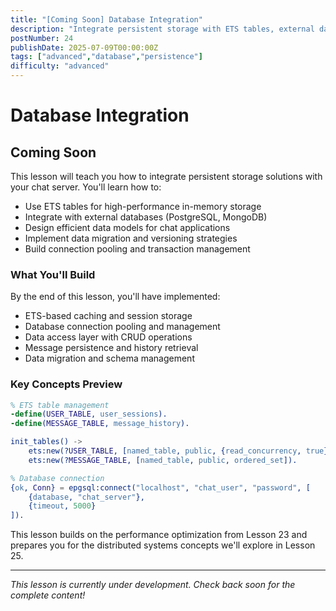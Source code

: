 ```yaml
---
title: "[Coming Soon] Database Integration"
description: "Integrate persistent storage with ETS tables, external databases, and data modeling patterns for scalable chat server data persistence"
postNumber: 24
publishDate: 2025-07-09T00:00:00Z
tags: ["advanced","database","persistence"]
difficulty: "advanced"
---
```


# Database Integration

## Coming Soon

This lesson will teach you how to integrate persistent storage solutions with your chat server. You'll learn how to:

- Use ETS tables for high-performance in-memory storage
- Integrate with external databases (PostgreSQL, MongoDB)
- Design efficient data models for chat applications
- Implement data migration and versioning strategies
- Build connection pooling and transaction management

### What You'll Build

By the end of this lesson, you'll have implemented:
- ETS-based caching and session storage
- Database connection pooling and management
- Data access layer with CRUD operations
- Message persistence and history retrieval
- Data migration and schema management

### Key Concepts Preview

```erlang
% ETS table management
-define(USER_TABLE, user_sessions).
-define(MESSAGE_TABLE, message_history).

init_tables() ->
    ets:new(?USER_TABLE, [named_table, public, {read_concurrency, true}]),
    ets:new(?MESSAGE_TABLE, [named_table, public, ordered_set]).

% Database connection
{ok, Conn} = epgsql:connect("localhost", "chat_user", "password", [
    {database, "chat_server"},
    {timeout, 5000}
]).
```

This lesson builds on the performance optimization from Lesson 23 and prepares you for the distributed systems concepts we'll explore in Lesson 25.

---

_This lesson is currently under development. Check back soon for the complete content!_